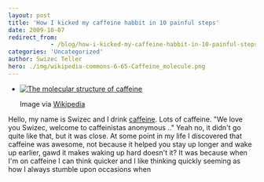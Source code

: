 ```yaml
---
layout: post
title: 'How I kicked my caffeine habbit in 10 painful steps'
date: 2009-10-07
redirect_from: 
            - /blog/how-i-kicked-my-caffeine-habbit-in-10-painful-steps/swizec/764
categories: 'Uncategorized'
author: Swizec Teller
hero: ./img/wikipedia-commons-6-65-Caffeine_molecule.png
---
```

- [![The molecular structure of caffeine](./img/wikipedia-commons-6-65-Caffeine_molecule.png "The molecular structure of caffeine")](http://commons.wikipedia.org/wiki/Image:Caffeine_molecule.png)

  Image via [Wikipedia](http://commons.wikipedia.org/wiki/Image:Caffeine_molecule.png)

Hello, my name is Swizec and I drink [caffeine](http://en.wikipedia.org/wiki/Caffeine "Caffeine"). Lots of caffeine. "We love you Swizec, welcome to caffeinistas anonymous .." Yeah no, it didn't go quite like that, but it was close. At some point in my life I discovered that caffeine was awesome, not because it helped you stay up longer and wake up earlier, gawd it makes waking up hard doesn't it? It was because when I'm on caffeine I can think quicker and I like thinking quickly seeming as how I always stumble upon occasions when